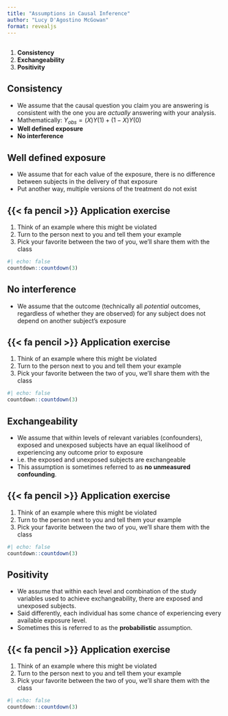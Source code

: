 ```yaml
---
title: "Assumptions in Causal Inference"
author: "Lucy D'Agostino McGowan"
format: revealjs
---
```



## {background-color="#533146" .center}

1. **Consistency** 
2. **Exchangeability**
3. **Positivity**

<!-- ## {{< fa laptop >}} Application Exercise -->

<!-- ::: nonincremental -->
<!-- ::: small -->
<!-- 1. Create a new project using my template here: -->

<!-- ```bash -->
<!-- https://github.com/sta-779-f23/appex-02.git -->
<!-- ``` -->

<!-- 2. Using the data below with two potential outcomes, `y_0` and `y_1` calculate the true causal effect for each individual as well as the true average causal effect for these ten individuals. -->

<!-- ```{r} -->
<!-- data <- data.frame( -->
<!--   id = 1:10, -->
<!--   y_1 = c(4, 4, 6, 5, 6, 5, 6, 7, 5, 6), -->
<!--   y_0 = c(1, 3, 4, 5, 5, 6, 8, 6, 3, 5) -->
<!-- ) -->
<!-- ``` -->

<!-- ::: -->
<!-- ::: -->

## Consistency

* We assume that the causal question you claim you are answering is consistent with the one you are *actually* answering with your analysis.
* Mathematically: $Y_{obs} = (X)Y(1) + (1-X)Y(0)$
* **Well defined exposure**
* **No interference** 

## Well defined exposure

* We assume that for each value of the exposure, there is no difference between subjects in the delivery of that exposure
* Put another way, multiple versions of the treatment do not exist

## {{< fa pencil >}} Application exercise

:::nonincremental
1. Think of an example where this might be violated
2. Turn to the person next to you and tell them your example
3. Pick your favorite between the two of you, we'll share them with the class
:::

```r
#| echo: false
countdown::countdown(3)
```

## No interference

* We assume that the outcome (technically all *potential* outcomes, regardless of whether they are observed) for any subject does not depend on another subject's exposure

## {{< fa pencil >}} Application exercise

:::nonincremental
1. Think of an example where this might be violated
2. Turn to the person next to you and tell them your example
3. Pick your favorite between the two of you, we'll share them with the class
:::

```r
#| echo: false
countdown::countdown(3)
```


## Exchangeability

* We assume that within levels of relevant variables (confounders), exposed and unexposed subjects have an equal likelihood of experiencing any outcome prior to exposure
* i.e. the exposed and unexposed subjects are exchangeable
* This assumption is sometimes referred to as **no unmeasured confounding**.

## {{< fa pencil >}} Application exercise

:::nonincremental
1. Think of an example where this might be violated
2. Turn to the person next to you and tell them your example
3. Pick your favorite between the two of you, we'll share them with the class
:::

```r
#| echo: false
countdown::countdown(3)
```


## Positivity

* We assume that within each level and combination of the study variables used to achieve exchangeability, there are exposed and unexposed subjects. 
* Said differently, each individual has some chance of experiencing every available exposure level.
* Sometimes this is referred to as the **probabilistic** assumption.

## {{< fa pencil >}} Application exercise

:::nonincremental
1. Think of an example where this might be violated
2. Turn to the person next to you and tell them your example
3. Pick your favorite between the two of you, we'll share them with the class
:::

```r
#| echo: false
countdown::countdown(3)
```



